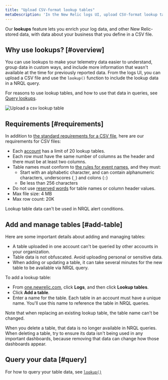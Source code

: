 ```yaml
---
title: "Upload CSV-format lookup tables"
metaDescription: 'In the New Relic logs UI, upload CSV-format lookup tables and use that data in combination with other New Relic data.'
---
```



Our **lookups** feature lets you enrich your log data, and other New Relic-stored data, with data about your business that you define in a CSV file. 

## Why use lookups? [#overview]

You can use lookups to make your telemetry data easier to understand, group data in custom ways, and include more information that wasn't available at the time for previously reported data. From the logs UI, you can upload a CSV file and use the `lookup()` function to include the lookup data in a NRQL query. 

For reasons to use lookup tables, and how to use that data in queries, see [Query lookups](/docs/query-your-data/nrql-new-relic-query-language/nrql-query-tutorials/lookups).

<img
  title="Upload a csv lookup table"
  alt="Upload a csv lookup table"
  src={logsLookupTableUi}
/>

## Requirements [#requirements]

 In addition to [the standard requirements for a CSV file](https://www.rfc-editor.org/rfc/rfc4180), here are our requirements for CSV files: 

* Each [account](/docs/accounts/accounts-billing/account-structure/new-relic-account-structure/#organization-accounts) has a limit of 20 lookup tables.
* Each row must have the same number of columns as the header and there must be at least two columns.
* Table names must conform to [the rules for event names](/docs/data-apis/ingest-apis/event-api/introduction-event-api/#limits), and they must:
  * Start with an alphabetic character, and can contain alphanumeric characters, underscores (`_`) and colons (`:`) 
  * Be less than 256 characters 
* Do not use [reserved words](/docs/data-apis/custom-data/custom-events/data-requirements-limits-custom-event-data/#reserved-words) for table names or column header values.
* Max file size: 4 MB
* Max row count: 20K

Lookup table data can't be used in NRQL alert conditions. 

## Add and manage tables [#add-table]

Here are some important details about adding and managing tables: 

* A table uploaded in one account can't be queried by other accounts in your organization. 
* Table data is not obfuscated. Avoid uploading personal or sensitive data.
* When adding or updating a table, it can take several minutes for the new table to be available via NRQL query. 

To add a lookup table: 

* From [one.newrelic.com](https://one.newrelic.com), click **Logs**, and then click **Lookup tables**. 
* Click **Add a table**.
* Enter a name for the table. Each table in an account must have a unique name. You'll use this name to reference the table in NRQL queries. 

Note that when replacing an existing lookup table, the table name can't be changed.

When you delete a table, that data is no longer available in NRQL queries. When deleting a table, try to ensure its data isn't being used in any important dashboards, because removing that data can change how those dashboards appear.

## Query your data [#query]

For how to query your table data, see [`lookup()`](????)


